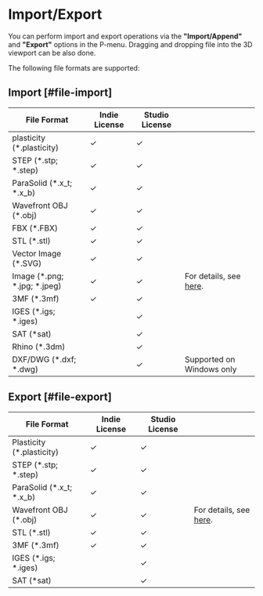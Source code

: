 # Import/Export

You can perform import and export operations via the **"Import/Append"** and **"Export"** options in the P-menu. Dragging and dropping file into the 3D viewport can be also done. <br/> 

The following file formats are supported:

## Import [#file-import]

| File Format                  | Indie License | Studio License |                                                      |
| ---------------------------- | ------------- | -------------- | ---------------------------------------------------- |
| plasticity (*.plasticity)    | ✓            | ✓             |                                                      |
| STEP (*.stp; *.step)         | ✓            | ✓             |                                                      |
| ParaSolid (*.x_t; *.x_b)     | ✓            | ✓             |                                                      |
| Wavefront OBJ (*.obj)        | ✓            | ✓             |                                                      |
| FBX (*.FBX)                  | ✓            | ✓             |                                                      |
| STL (*.stl)                  | ✓            | ✓             |                                                      |
| Vector Image (*.SVG)         | ✓            | ✓             |                                                      |
| Image (*.png; *.jpg; *.jpeg) | ✓            | ✓             | For details, see [here](importing-reference-images). |
| 3MF (*.3mf)                  | ✓            | ✓             |                                                      |
| IGES (*.igs; *.iges)         |               | ✓             |                                                      |
| SAT (*sat)                   |               | ✓             |                                                      |
| Rhino (*.3dm)                |               | ✓             |                                                      |
| DXF/DWG (*.dxf; *.dwg)       |               | ✓             | Supported on Windows only                  |

## Export [#file-export]

| File Format                | Indie License | Studio License |                                        |
| -------------------------- | ------------- | -------------- | -------------------------------------- |
| Plasticity  (*.plasticity) | ✓            | ✓             |                                        |
| STEP  (*.stp; *.step)      | ✓            | ✓             |                                        |
| ParaSolid  (*.x_t; *.x_b)  | ✓            | ✓             |                                        |
| Wavefront OBJ (*.obj)      | ✓            | ✓             | For details, see [here](export-obj). |
| STL  (*.stl)               | ✓            | ✓             |                                        |
| 3MF (*.3mf)                | ✓            | ✓             |                                        |
| IGES  (*.igs; *.iges)      |               | ✓             |                                        |
| SAT  (*sat)                |               | ✓             |                                        |




